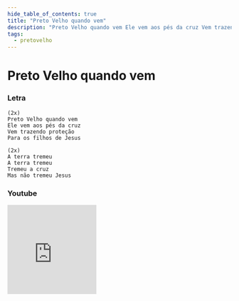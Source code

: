 ```yaml
---
hide_table_of_contents: true
title: "Preto Velho quando vem"
description: "Preto Velho quando vem Ele vem aos pés da cruz Vem trazendo proteção Para os filhos de Jesus A terra tremeu A terra tremeu Tremeu a cruz Mas não tremeu Jesus"
tags:
  - pretovelho
---
```


# Preto Velho quando vem

### Letra

```text
(2x)
Preto Velho quando vem
Ele vem aos pés da cruz
Vem trazendo proteção
Para os filhos de Jesus

(2x)
A terra tremeu
A terra tremeu
Tremeu a cruz
Mas não tremeu Jesus
```

### Youtube

<iframe
  width="200"
  height="200"
  src="https://www.youtube.com/embed/GGIen0ruwH8"
  title="YouTube video player"
  frameborder="0"
  allow="accelerometer; autoplay; clipboard-write; encrypted-media; gyroscope; picture-in-picture; web-share"
  referrerpolicy="strict-origin-when-cross-origin"
  allowfullscreen
></iframe>